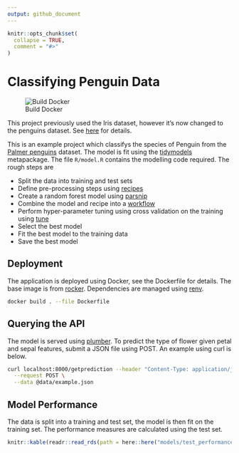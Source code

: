 ```yaml
---
output: github_document
---
```


<!-- README.md is generated from README.Rmd. Please edit that file -->

```r
knitr::opts_chunk$set(
  collapse = TRUE,
  comment = "#>"
)
```

# Classifying Penguin Data

![Build Docker](https://github.com/jonnylaw/penguins/workflows/Build%20Docker/badge.svg)

This project previously used the Iris dataset, however it's now changed to the penguins dataset. See [here](https://towardsdatascience.com/penguins-dataset-overview-iris-alternative-9453bb8c8d95) for details.

This is an example project which classifys the species of Penguin from the [Palmer penguins](https://github.com/allisonhorst/palmerpenguins) dataset. The model is fit using the [tidymodels](https://github.com/tidymodels/tidymodels) metapackage. The file `R/model.R` contains the modelling code required. The rough steps are 

* Split the data into training and test sets
* Define pre-processing steps using [recipes](https://tidymodels.github.io/recipes/)
* Create a random forest model using [parsnip](https://tidymodels.github.io/parsnip/)
* Combine the model and recipe into a [workflow](https://tidymodels.github.io/workflows/)
* Perform hyper-parameter tuning using cross validation on the training using [tune](https://tidymodels.github.io/tune/)
* Select the best model
* Fit the best model to the training data
* Save the best model

## Deployment

The application is deployed using Docker, see the Dockerfile for details. The base image is from [rocker](https://hub.docker.com/u/rocker). Dependencies are managed using [renv](https://rstudio.github.io/renv/).

```bash
docker build . --file Dockerfile
```

## Querying the API

The model is served using [plumber](https://www.rplumber.io/). To predict the type of flower given petal and sepal features, submit a JSON file using POST. An example using curl is below.

```bash
curl localhost:8000/getprediction --header "Content-Type: application/json" \
  --request POST \
  --data @data/example.json
```

## Model Performance

The data is split into a training and test set, the model is then fit on the training set. The performance measures are calculated using the test set.

```r
knitr::kable(readr::read_rds(path = here::here("models/test_performance.Rds")), digits = 2)
```
